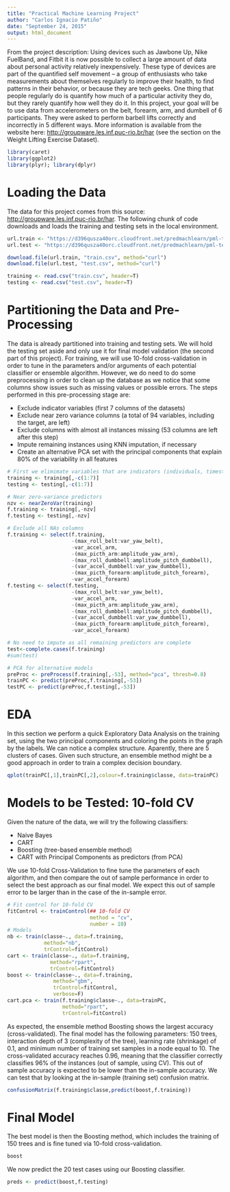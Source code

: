 ```yaml
---
title: "Practical Machine Learning Project"
author: "Carlos Ignacio Patiño"
date: "September 24, 2015"
output: html_document
---
```


From the project description: Using devices such as Jawbone Up, Nike FuelBand, and Fitbit it is now possible to collect a large amount of data about personal activity relatively inexpensively. These type of devices are part of the quantified self movement – a group of enthusiasts who take measurements about themselves regularly to improve their health, to find patterns in their behavior, or because they are tech geeks. One thing that people regularly do is quantify how much of a particular activity they do, but they rarely quantify how well they do it. In this project, your goal will be to use data from accelerometers on the belt, forearm, arm, and dumbell of 6 participants. They were asked to perform barbell lifts correctly and incorrectly in 5 different ways. More information is available from the website here: <http://groupware.les.inf.puc-rio.br/har> (see the section on the Weight Lifting Exercise Dataset).

```r
library(caret)
library(ggplot2)
library(plyr); library(dplyr)
```

# Loading the Data

The data for this project comes from this source: <http://groupware.les.inf.puc-rio.br/har>. The following chunk of code downloads and loads the training and testing sets in the local environment.

```r
url.train <- "https://d396qusza40orc.cloudfront.net/predmachlearn/pml-training.csv"
url.test <- "https://d396qusza40orc.cloudfront.net/predmachlearn/pml-testing.csv"

download.file(url.train, "train.csv", method="curl")
download.file(url.test, "test.csv", method="curl")

training <- read.csv("train.csv", header=T)
testing <- read.csv("test.csv", header=T)
```

# Partitioning the Data and Pre-Processing

The data is already partitioned into training and testing sets. We will hold the testing set aside and only use it for final model validation (the second part of this project). For training, we will use 10-fold cross-validation in order to tune in the parameters and/or arguments of each potential classifier or ensemble algorithm. However, we do need to do some preprocessing in order to clean up the database as we notice that some columns show issues such as missing values or possible errors. The steps performed in this pre-processing stage are:

* Exclude indicator variables (first 7 columns of the datasets)
* Exclude near zero variance columns (a total of 94 variables, including the target, are left)
* Exclude columns with almost all instances missing (53 columns are left after this step)
* Impute remaining instances using KNN imputation, if necessary
* Create an alternative PCA set with the principal components that explain 80% of the variability in all features

```r
# First we elimimate variables that are indicators (individuals, timestamps, etc)
training <- training[,-c(1:7)]
testing <- testing[,-c(1:7)]

# Near zero-variance predictors
nzv <- nearZeroVar(training)
f.training <- training[,-nzv]
f.testing <- testing[,-nzv]

# Exclude all NAs columns
f.training <- select(f.training,
                     -(max_roll_belt:var_yaw_belt),
                     -var_accel_arm,
                     -(max_picth_arm:amplitude_yaw_arm),
                     -(max_roll_dumbbell:amplitude_pitch_dumbbell),
                     -(var_accel_dumbbell:var_yaw_dumbbell),
                     -(max_picth_forearm:amplitude_pitch_forearm),
                     -var_accel_forearm)
f.testing <- select(f.testing,
                     -(max_roll_belt:var_yaw_belt),
                     -var_accel_arm,
                     -(max_picth_arm:amplitude_yaw_arm),
                     -(max_roll_dumbbell:amplitude_pitch_dumbbell),
                     -(var_accel_dumbbell:var_yaw_dumbbell),
                     -(max_picth_forearm:amplitude_pitch_forearm),
                     -var_accel_forearm)

# No need to impute as all remaining predictors are complete
test<-complete.cases(f.training)
#sum(test)

# PCA for alternative models
preProc <- preProcess(f.training[,-53], method="pca", thresh=0.8)
trainPC <- predict(preProc,f.training[,-53])
testPC <- predict(preProc,f.testing[,-53])
```

# EDA

In this section we perform a quick Exploratory Data Analysis on the training set, using the two principal components and coloring the points in the graph by the labels. We can notice a complex structure. Aparently, there are 5 clusters of cases. Given such structure, an ensemble method might be a good approach in order to train a complex decision boundary.

```r
qplot(trainPC[,1],trainPC[,2],colour=f.training$classe, data=trainPC)
```

# Models to be Tested: 10-fold CV

Given the nature of the data, we will try the following classifiers:

* Naive Bayes
* CART
* Boosting (tree-based ensemble method)
* CART with Principal Components as predictors (from PCA)

We use 10-fold Cross-Validation to fine tune the parameters of each algorithm, and then compare the out of sample performance  in order to select the best approach as our final model. We expect this out of sample error to be larger than in the case of the in-sample error.

```r
# Fit control for 10-fold CV
fitControl <- trainControl(## 10-fold CV
                           method = "cv",
                           number = 10)
# Models
nb <- train(classe~., data=f.training,
            method="nb",
            trControl=fitControl)
cart <- train(classe~., data=f.training,
              method="rpart",
              trControl=fitControl)
boost <- train(classe~., data=f.training,
               method="gbm",
               trControl=fitControl,
               verbose=F)
cart.pca <- train(f.training$classe~., data=trainPC,
                  method="rpart",
                  trControl=fitControl)
```

As expected, the ensemble method Boosting shows the largest accuracy (cross-validated). The final model has the following parameters: 150 trees, interaction depth of 3 (complexity of the tree), learning rate (shrinkage) of 0.1, and minimum number of training set samples in a node equal to 10. The cross-validated accuracy reaches 0.96, meaning that the classifier correctly classifies 96% of the instances (out of sample, using CV). This out of sample accuracy is expected to be lower than the in-sample accuracy. We can test that by looking at the in-sample (training set) confusion matrix.

```r
confusionMatrix(f.training$classe,predict(boost,f.training))
```

# Final Model

The best model is then the Boosting method, which includes the training of 150 trees and is fine tuned via 10-fold cross-validation.

```r
boost
```

We now predict the 20 test cases using our Boosting classifier.

```r
preds <- predict(boost,f.testing)
```